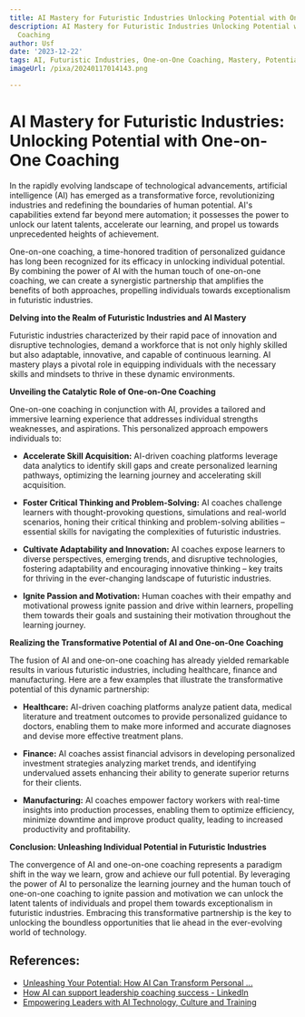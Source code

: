 ```yaml
---
title: AI Mastery for Futuristic Industries Unlocking Potential with One-on-One Coaching
description: AI Mastery for Futuristic Industries Unlocking Potential with One-on-One
  Coaching
author: Usf
date: '2023-12-22'
tags: AI, Futuristic Industries, One-on-One Coaching, Mastery, Potential, Unlocking
imageUrl: /pixa/20240117014143.png

---
```

# AI Mastery for Futuristic Industries:  Unlocking Potential with One-on-One Coaching

In  the rapidly evolving landscape of technological  advancements, artificial  intelligence (AI)  has emerged as a transformative force, revolutionizing industries and redefining the boundaries of human potential. AI's capabilities extend far beyond mere automation; it possesses the  power to unlock our latent talents,  accelerate  our learning, and propel  us towards unprecedented heights of achievement.

One-on-one coaching, a time-honored tradition of personalized guidance has long been recognized for its efficacy in unlocking individual potential. By combining the power of AI  with the human touch of  one-on-one coaching, we can create a synergistic partnership that amplifies  the benefits of both approaches, propelling individuals towards exceptionalism in futuristic  industries.

**Delving into the Realm of Futuristic Industries and AI Mastery**

Futuristic industries characterized by their rapid pace of innovation and disruptive technologies, demand a workforce that is not only highly skilled but also adaptable, innovative,  and capable of continuous learning. AI mastery plays a pivotal role in equipping individuals  with  the necessary  skills and mindsets to thrive in these dynamic environments.

**Unveiling the Catalytic Role of One-on-One Coaching**

One-on-one coaching in conjunction with AI,  provides a  tailored and immersive learning experience that addresses individual strengths weaknesses, and aspirations. This personalized approach empowers individuals to:

* **Accelerate  Skill Acquisition:** AI-driven coaching platforms leverage data analytics to identify skill gaps and create personalized learning pathways, optimizing the learning journey  and accelerating skill acquisition.

*  **Foster Critical Thinking  and Problem-Solving:** AI coaches challenge learners with thought-provoking  questions, simulations and real-world scenarios,  honing their critical thinking and problem-solving abilities – essential skills for navigating the complexities of futuristic industries.

* **Cultivate  Adaptability and Innovation:** AI  coaches expose learners to  diverse perspectives, emerging trends,  and disruptive technologies, fostering adaptability and encouraging innovative  thinking – key traits for thriving in the  ever-changing landscape of futuristic  industries.

* **Ignite Passion and Motivation:** Human coaches with their empathy and motivational prowess ignite passion and drive within learners, propelling  them towards their goals and sustaining their motivation throughout the learning journey.


**Realizing the Transformative Potential of AI  and One-on-One Coaching**

The fusion of AI and  one-on-one coaching has already yielded remarkable  results in various futuristic industries, including healthcare, finance and manufacturing. Here are a few  examples that illustrate the transformative potential of this dynamic partnership:

* **Healthcare:** AI-driven coaching platforms analyze patient data, medical literature and treatment outcomes to provide personalized guidance to doctors, enabling them to make more informed and accurate diagnoses and devise more effective treatment plans.

* **Finance:** AI coaches assist financial advisors in developing personalized investment strategies analyzing  market trends, and  identifying undervalued assets  enhancing their ability to generate  superior returns for their clients.

* **Manufacturing:** AI coaches empower factory  workers with real-time  insights into production processes, enabling them to  optimize efficiency, minimize downtime and improve product quality,  leading to increased productivity and profitability.

**Conclusion: Unleashing Individual Potential in Futuristic Industries**

The convergence of AI and one-on-one coaching represents  a paradigm shift in the way we learn,  grow  and  achieve our full potential. By leveraging the power of AI to personalize the learning journey and the human touch of one-on-one coaching to ignite passion and motivation we can unlock the latent talents of individuals and  propel them  towards exceptionalism in futuristic industries. Embracing this transformative partnership is the key to unlocking the  boundless opportunities that lie  ahead in  the ever-evolving world of technology.

## References:
- [Unleashing Your Potential: How AI Can Transform Personal ...](https://www.linkedin.com/pulse/unleashing-your-potential-how-ai-can-transform-markus-haidt-)
- [How AI can support leadership coaching success - LinkedIn](https://www.linkedin.com/pulse/how-ai-can-support-leadership-coaching-success-span-msod-csm-acc)
- [Empowering Leaders with AI Technology, Culture and Training](https://www.unleash.ai/employee-experience-and-engagement/empowering-leaders-with-ai-technology-culture-and-training/)
